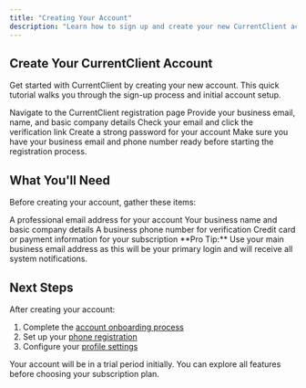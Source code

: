```yaml
---
title: "Creating Your Account"
description: "Learn how to sign up and create your new CurrentClient account"
---
```


## Create Your CurrentClient Account

Get started with CurrentClient by creating your new account. This quick tutorial walks you through the sign-up process and initial account setup.

<Steps>
  <Step title="Visit the Sign-Up Page">
    Navigate to the CurrentClient registration page
  </Step>
  <Step title="Enter Your Information">
    Provide your business email, name, and basic company details
  </Step>
  <Step title="Verify Your Email">
    Check your email and click the verification link
  </Step>
  <Step title="Set Your Password">
    Create a strong password for your account
  </Step>
</Steps>

<Info>
  Make sure you have your business email and phone number ready before starting
  the registration process.
</Info>

## What You'll Need

Before creating your account, gather these items:

<CardGroup cols={2}>
  <Card title="Business Email" icon="envelope">
    A professional email address for your account
  </Card>
  <Card title="Company Information" icon="building">
    Your business name and basic company details
  </Card>
  <Card title="Phone Number" icon="phone">
    A business phone number for verification
  </Card>
  <Card title="Payment Method" icon="credit-card">
    Credit card or payment information for your subscription
  </Card>
</CardGroup>

<Tip>
  **Pro Tip:** Use your main business email address as this will be your primary
  login and will receive all system notifications.
</Tip>

## Next Steps

After creating your account:

1. Complete the [account onboarding process](/videos/getting-started/onboarding)
2. Set up your [phone registration](/videos/getting-started/phone-setup)
3. Configure your [profile settings](/videos/getting-started/profile-setup)

<Note>
  Your account will be in a trial period initially. You can explore all features
  before choosing your subscription plan.
</Note>
